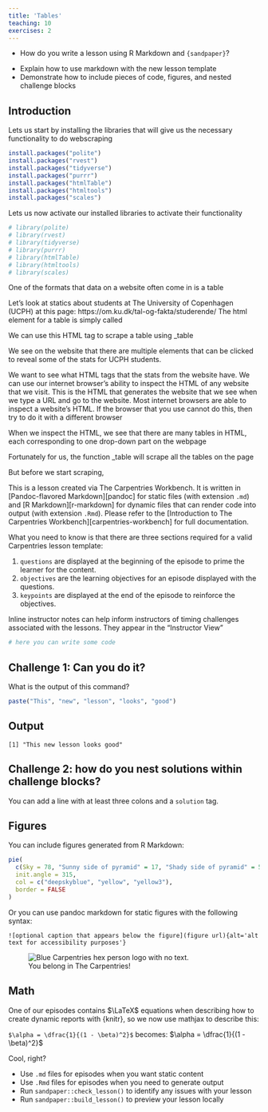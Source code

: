```yaml
---
title: 'Tables'
teaching: 10
exercises: 2
---
```






:::::::::::::::::::::::::::::::::::::: questions 

- How do you write a lesson using R Markdown and `{sandpaper}`?

::::::::::::::::::::::::::::::::::::::::::::::::

::::::::::::::::::::::::::::::::::::: objectives

- Explain how to use markdown with the new lesson template
- Demonstrate how to include pieces of code, figures, and nested challenge blocks

::::::::::::::::::::::::::::::::::::::::::::::::

## Introduction
Lets us start by installing the libraries that will give us the necessary functionality to do webscraping
```r
install.packages("polite")
install.packages("rvest")
install.packages("tidyverse")
install.packages("purrr")
install.packages("htmlTable")
install.packages("htmltools")
install.packages("scales")
```


Lets us now activate our installed libraries to activate their functionality
```r
# library(polite)
# library(rvest)
# library(tidyverse)
# library(purrr)
# library(htmlTable)
# library(htmltools)
# library(scales)
```

One of the formats that data on a website often come in is a table

Let's look at statics about students at The University of Copenhagen (UCPH) at this page:
https://om.ku.dk/tal-og-fakta/studerende/
The html element for a table is simply called <table>
We can use this HTML tag to scrape a table using \html_table\

We see on the website that there are multiple elements that can be clicked to reveal some of the stats for UCPH students. 

We want to see what HTML tags that the stats from the website have. 
We can use our internet browser's ability to inspect the HTML of any website that we visit. This is the HTML that generates the website that we see when we type a URL and go to the website. Most internet browsers are able to inspect a website's HTML. If the browser that you use cannot do this, then try to do it with a different browser

When we inspect the HTML, we see that there are many tables in HTML, each corresponding to one drop-down part on the webpage

Fortunately for us, the function \html_table\ will scrape all the tables on the page

But before we start scraping, 



This is a lesson created via The Carpentries Workbench. It is written in
[Pandoc-flavored Markdown][pandoc] for static files (with extension `.md`) and
[R Markdown][r-markdown] for dynamic files that can render code into output
(with extension `.Rmd`). Please refer to the [Introduction to The Carpentries
Workbench][carpentries-workbench] for full documentation.

What you need to know is that there are three sections required for a valid
Carpentries lesson template:

 1. `questions` are displayed at the beginning of the episode to prime the
    learner for the content.
 2. `objectives` are the learning objectives for an episode displayed with
    the questions.
 3. `keypoints` are displayed at the end of the episode to reinforce the
    objectives.

:::::::::::::::::::::::::::::::::::::::::::::::::::::::::::::::::::: instructor

Inline instructor notes can help inform instructors of timing challenges
associated with the lessons. They appear in the "Instructor View"

::::::::::::::::::::::::::::::::::::::::::::::::::::::::::::::::::::::::::::::::

::::::::::::::::::::::::::::::::::::: challenge 

```r
# here you can write some code
```


## Challenge 1: Can you do it?

What is the output of this command?

```r
paste("This", "new", "lesson", "looks", "good")
```

:::::::::::::::::::::::: solution 

## Output
 
```output
[1] "This new lesson looks good"
```

:::::::::::::::::::::::::::::::::


## Challenge 2: how do you nest solutions within challenge blocks?

:::::::::::::::::::::::: solution 

You can add a line with at least three colons and a `solution` tag.

:::::::::::::::::::::::::::::::::
::::::::::::::::::::::::::::::::::::::::::::::::

## Figures

You can include figures generated from R Markdown:

```r
pie(
  c(Sky = 78, "Sunny side of pyramid" = 17, "Shady side of pyramid" = 5), 
  init.angle = 315, 
  col = c("deepskyblue", "yellow", "yellow3"), 
  border = FALSE
)
```
Or you can use pandoc markdown for static figures with the following syntax:

`![optional caption that appears below the figure](figure url){alt='alt text for
accessibility purposes'}`

![You belong in The Carpentries!](https://raw.githubusercontent.com/carpentries/logo/master/Badge_Carpentries.svg){alt='Blue Carpentries hex person logo with no text.'}

## Math

One of our episodes contains $\LaTeX$ equations when describing how to create
dynamic reports with {knitr}, so we now use mathjax to describe this:

`$\alpha = \dfrac{1}{(1 - \beta)^2}$` becomes: $\alpha = \dfrac{1}{(1 - \beta)^2}$

Cool, right?

::::::::::::::::::::::::::::::::::::: keypoints 

- Use `.md` files for episodes when you want static content
- Use `.Rmd` files for episodes when you need to generate output
- Run `sandpaper::check_lesson()` to identify any issues with your lesson
- Run `sandpaper::build_lesson()` to preview your lesson locally

::::::::::::::::::::::::::::::::::::::::::::::::

